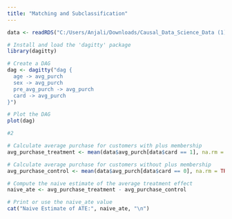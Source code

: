 ```yaml
---
title: "Matching and Subclassification"
---
```


```r
data <- readRDS("C:/Users/Anjali/Downloads/Causal_Data_Science_Data (1)/Causal_Data_Science_Data/membership.rds")

# Install and load the 'dagitty' package
library(dagitty)

# Create a DAG
dag <- dagitty("dag {
  age -> avg_purch
  sex -> avg_purch
  pre_avg_purch -> avg_purch
  card -> avg_purch
}")

# Plot the DAG
plot(dag)

```
```r
#2

# Calculate average purchase for customers with plus membership
avg_purchase_treatment <- mean(data$avg_purch[data$card == 1], na.rm = TRUE)

# Calculate average purchase for customers without plus membership
avg_purchase_control <- mean(data$avg_purch[data$card == 0], na.rm = TRUE)

# Compute the naive estimate of the average treatment effect
naive_ate <- avg_purchase_treatment - avg_purchase_control

# Print or use the naive_ate value
cat("Naive Estimate of ATE:", naive_ate, "\n")

```





